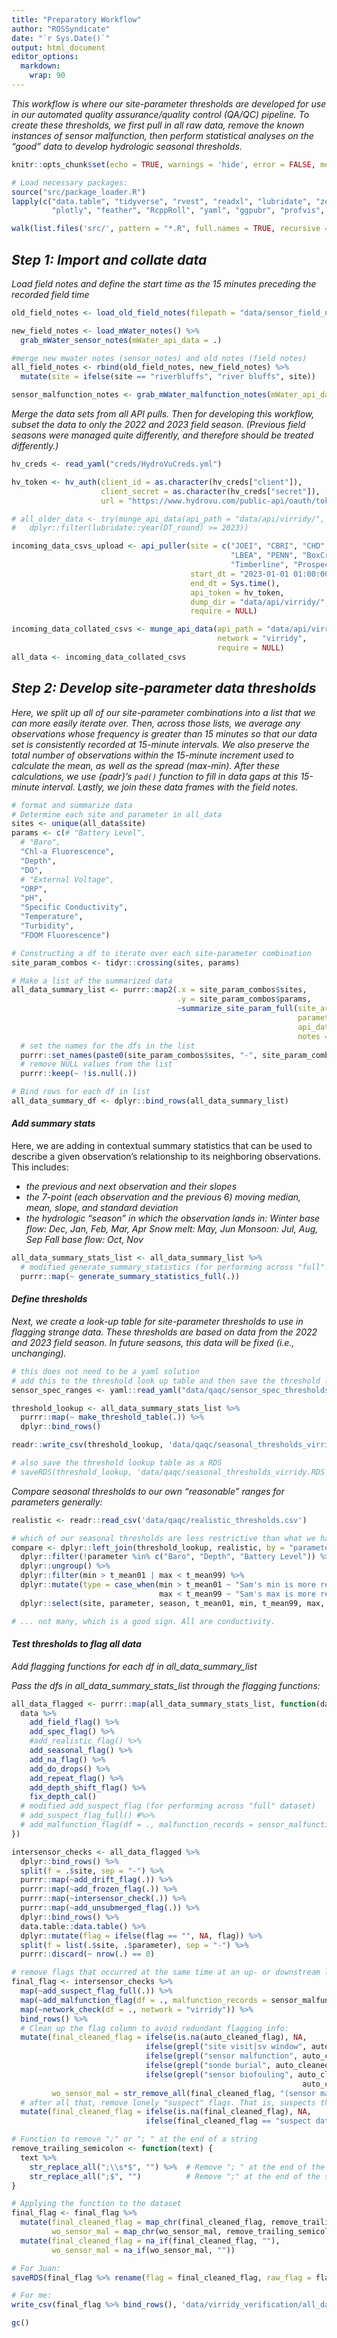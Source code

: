 ```yaml
---
title: "Preparatory Workflow"
author: "ROSSyndicate"
date: "`r Sys.Date()`"
output: html_document
editor_options: 
  markdown: 
    wrap: 90
---
```


*This workflow is where our site-parameter thresholds are developed for use in our
automated quality assurance/quality control (QA/QC) pipeline. To create these thresholds,
we first pull in all raw data, remove the known instances of sensor malfunction, then
perform statistical analyses on the "good" data to develop hydrologic seasonal
thresholds.*

```r
knitr::opts_chunk$set(echo = TRUE, warnings = 'hide', error = FALSE, message = 'hide')
```

```r
# Load necessary packages:
source("src/package_loader.R")
lapply(c("data.table", "tidyverse", "rvest", "readxl", "lubridate", "zoo", "padr",
         "plotly", "feather", "RcppRoll", "yaml", "ggpubr", "profvis", "janitor", "HydroVuR"), package_loader)

walk(list.files('src/', pattern = "*.R", full.names = TRUE, recursive = TRUE), source)
```

## *Step 1: Import and collate data*

*Load field notes and define the start time as the 15 minutes preceding the recorded field
time*

```r
old_field_notes <- load_old_field_notes(filepath = "data/sensor_field_notes.xlsx")

new_field_notes <- load_mWater_notes() %>%
  grab_mWater_sensor_notes(mWater_api_data = .)

#merge new mwater notes (sensor_notes) and old notes (field notes)  
all_field_notes <- rbind(old_field_notes, new_field_notes) %>%
  mutate(site = ifelse(site == "riverbluffs", "river bluffs", site))

sensor_malfunction_notes <- grab_mWater_malfunction_notes(mWater_api_data = load_mWater_notes()) 
```

*Merge the data sets from all API pulls. Then for developing this workflow, subset the
data to only the 2022 and 2023 field season. (Previous field seasons were managed quite
differently, and therefore should be treated differently.)*

```r
hv_creds <- read_yaml("creds/HydroVuCreds.yml")

hv_token <- hv_auth(client_id = as.character(hv_creds["client"]),
                    client_secret = as.character(hv_creds["secret"]),
                    url = "https://www.hydrovu.com/public-api/oauth/token")

# all_older_data <- try(munge_api_data(api_path = "data/api/virridy/", network = "virridy") %>%
#   dplyr::filter(lubridate::year(DT_round) >= 2023))

incoming_data_csvs_upload <- api_puller(site = c("JOEI", "CBRI", "CHD", "PFAL", "PBD", "SFM",
                                                 "LBEA", "PENN", "BoxCreek", "Lincoln",
                                                 "Timberline", "Prospect", "SpringCreek", "Archery"),
                                        start_dt = "2023-01-01 01:00:00 MDT",
                                        end_dt = Sys.time(), 
                                        api_token = hv_token,
                                        dump_dir = "data/api/virridy/",
                                        require = NULL)

incoming_data_collated_csvs <- munge_api_data(api_path = "data/api/virridy/",
                                              network = "virridy",
                                              require = NULL)
all_data <- incoming_data_collated_csvs
```

## *Step 2: Develop site-parameter data thresholds*

*Here, we split up all of our site-parameter combinations into a list that we can more
easily iterate over. Then, across those lists, we average any observations whose frequency
is greater than 15 minutes so that our data set is consistently recorded at 15-minute
intervals. We also preserve the total number of observations within the 15-minute
increment used to calculate the mean, as well as the spread (max-min). After these
calculations, we use {padr}'s `pad()` function to fill in data gaps at this 15-minute
interval. Lastly, we join these data frames with the field notes.*

```r
# format and summarize data
# Determine each site and parameter in all_data 
sites <- unique(all_data$site)
params <- c(# "Battery Level",
  # "Baro",
  "Chl-a Fluorescence", 
  "Depth", 
  "DO", 
  # "External Voltage", 
  "ORP", 
  "pH",
  "Specific Conductivity",
  "Temperature",
  "Turbidity",
  "FDOM Fluorescence")

# Constructing a df to iterate over each site-parameter combination
site_param_combos <- tidyr::crossing(sites, params)

# Make a list of the summarized data
all_data_summary_list <- purrr::map2(.x = site_param_combos$sites, 
                                     .y = site_param_combos$params, 
                                     ~summarize_site_param_full(site_arg = .x,
                                                                parameter_arg = .y,
                                                                api_data = all_data,
                                                                notes = all_field_notes)) %>% 
  # set the names for the dfs in the list
  purrr::set_names(paste0(site_param_combos$sites, "-", site_param_combos$params)) %>% 
  # remove NULL values from the list
  purrr::keep(~ !is.null(.))

# Bind rows for each df in list
all_data_summary_df <- dplyr::bind_rows(all_data_summary_list)
```

#### *Add summary stats*

Here, we are adding in contextual summary statistics that can be used to describe a given
observation's relationship to its neighboring observations. This includes:

-   *the previous and next observation and their slopes*
-   *the 7-point (each observation and the previous 6) moving median, mean, slope, and
standard deviation*
-   *the hydrologic "season" in which the observation lands in: Winter base flow: Dec,
Jan, Feb, Mar, Apr Snow melt: May, Jun Monsoon: Jul, Aug, Sep Fall base flow: Oct,
Nov*

```r
all_data_summary_stats_list <- all_data_summary_list %>%
  # modified generate_summary_statistics (for performing across "full" dataset)
  purrr::map(~ generate_summary_statistics_full(.))
```

#### *Define thresholds*

*Next, we create a look-up table for site-parameter thresholds to use in flagging strange
data. These thresholds are based on data from the 2022 and 2023 field season. In future
seasons, this data will be fixed (i.e., unchanging).*

```r
# this does not need to be a yaml solution
# add this to the threshold look up table and then save the threshold look up table 
sensor_spec_ranges <- yaml::read_yaml("data/qaqc/sensor_spec_thresholds.yml")

threshold_lookup <- all_data_summary_stats_list %>%
  purrr::map(~ make_threshold_table(.)) %>%
  dplyr::bind_rows()

readr::write_csv(threshold_lookup, 'data/qaqc/seasonal_thresholds_virridy.csv')

# also save the threshold lookup table as a RDS 
# saveRDS(threshold_lookup, 'data/qaqc/seasonal_thresholds_virridy.RDS')

```

*Compare seasonal thresholds to our own "reasonable" ranges for parameters generally:*

```r
realistic <- readr::read_csv('data/qaqc/realistic_thresholds.csv')

# which of our seasonal thresholds are less restrictive than what we have qualitatively deemed "reasonable"?
compare <- dplyr::left_join(threshold_lookup, realistic, by = "parameter") %>%
  dplyr::filter(!parameter %in% c("Baro", "Depth", "Battery Level")) %>%
  dplyr::ungroup() %>%
  dplyr::filter(min > t_mean01 | max < t_mean99) %>%
  dplyr::mutate(type = case_when(min > t_mean01 ~ "Sam's min is more restrictive",
                                 max < t_mean99 ~ "Sam's max is more restrictive")) %>%
  dplyr::select(site, parameter, season, t_mean01, min, t_mean99, max, type) 

# ... not many, which is a good sign. All are conductivity.
```

#### *Test thresholds to flag all data*

*Add flagging functions for each df in all_data_summary_list*

*Pass the dfs in all_data_summary_stats_list through the flagging functions:*

```r
all_data_flagged <- purrr::map(all_data_summary_stats_list, function(data) {
  data %>%
    add_field_flag() %>%
    add_spec_flag() %>%
    #add_realistic_flag() %>%
    add_seasonal_flag() %>%
    add_na_flag() %>%
    add_do_drops() %>%
    add_repeat_flag() %>%
    add_depth_shift_flag() %>%
    fix_depth_cal()
  # modified add_suspect_flag (for performing across "full" dataset)
  # add_suspect_flag_full() #%>%
  # add_malfunction_flag(df = ., malfunction_records = sensor_malfunction_notes)
})

intersensor_checks <- all_data_flagged %>%
  dplyr::bind_rows() %>%
  split(f = .$site, sep = "-") %>%
  purrr::map(~add_drift_flag(.)) %>%
  purrr::map(~add_frozen_flag(.)) %>%
  purrr::map(~intersensor_check(.)) %>%
  purrr::map(~add_unsubmerged_flag(.)) %>%
  dplyr::bind_rows() %>%
  data.table::data.table() %>%
  dplyr::mutate(flag = ifelse(flag == "", NA, flag)) %>%
  split(f = list(.$site, .$parameter), sep = "-") %>%
  purrr::discard(~ nrow(.) == 0)

# remove flags that occurred at the same time at an up- or downstream location
final_flag <- intersensor_checks %>%
  map(~add_suspect_flag_full(.)) %>%
  map(~add_malfunction_flag(df = ., malfunction_records = sensor_malfunction_notes)) %>%
  map(~network_check(df = ., network = "virridy")) %>%
  bind_rows() %>%
  # Clean up the flag column to avoid redundant flagging info:
  mutate(final_cleaned_flag = ifelse(is.na(auto_cleaned_flag), NA,
                              ifelse(grepl("site visit|sv window", auto_cleaned_flag), str_remove_all(auto_cleaned_flag, "(DO interference|repeated value|drift|missing data|sonde not employed|outside of seasonal range|slope violation|outside of sensor specification range|outside of sensor realistic range|frozen|sonde unsubmerged|suspect data)"),
                              ifelse(grepl("sensor malfunction", auto_cleaned_flag) & !grepl("site visit|sv window", auto_cleaned_flag), "sensor malfunction",
                              ifelse(grepl("sonde burial", auto_cleaned_flag) & !grepl("site visit|sv window", auto_cleaned_flag), "sonde burial",
                              ifelse(grepl("sensor biofouling", auto_cleaned_flag) & !grepl("site visit|sv window", auto_cleaned_flag), "sensor biofouling",
                                                                 auto_cleaned_flag))))),
         wo_sensor_mal = str_remove_all(final_cleaned_flag, "(sensor malfunction|sonde burial|sensor biofouling)")) %>%
  # after all that, remove lonely "suspect" flags. That is, suspects that are totally isolated after removing flags through the network check:
  mutate(final_cleaned_flag = ifelse(is.na(final_cleaned_flag), NA,
                              ifelse(final_cleaned_flag == "suspect data" & is.na(lag(final_cleaned_flag, 1)) & is.na(lead(final_cleaned_flag, 1)), NA, final_cleaned_flag)))

# Function to remove ";" or "; " at the end of a string
remove_trailing_semicolon <- function(text) {
  text %>% 
    str_replace_all(";\\s*$", "") %>%  # Remove "; " at the end of the string
    str_replace_all(";$", "")          # Remove ";" at the end of the string
}

# Applying the function to the dataset
final_flag <- final_flag %>%
  mutate(final_cleaned_flag = map_chr(final_cleaned_flag, remove_trailing_semicolon),
         wo_sensor_mal = map_chr(wo_sensor_mal, remove_trailing_semicolon)) %>%
  mutate(final_cleaned_flag = na_if(final_cleaned_flag, ""),
         wo_sensor_mal = na_if(wo_sensor_mal, "")) 

# For Juan:
saveRDS(final_flag %>% rename(flag = final_cleaned_flag, raw_flag = flag) %>% split(f = list(.$site, .$parameter), sep = "-"), 'data/virridy_verification/all_data_flagged_complete.RDS')

# For me: 
write_csv(final_flag %>% bind_rows(), 'data/virridy_verification/all_data_flagged_plotter.csv')

gc()
```
